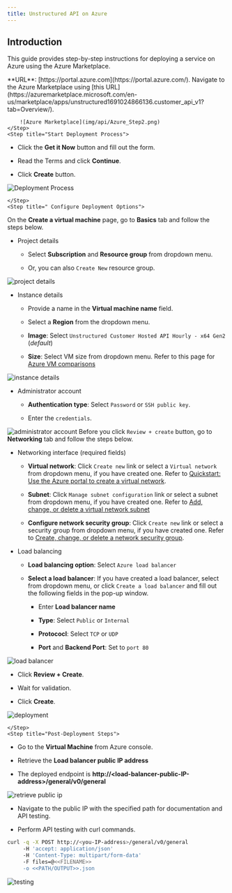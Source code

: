 ```yaml
---
title: Unstructured API on Azure
---
```


## Introduction

This guide provides step-by-step instructions for deploying a service on Azure using the Azure Marketplace.

<Steps>
    <Step title=" Login to Azure Portal">
        **URL**: [https://portal.azure.com](https://portal.azure.com/).
    </Step>
    <Step title="Access Azure Marketplace">
        Navigate to the Azure Marketplace using [this URL](https://azuremarketplace.microsoft.com/en-us/marketplace/apps/unstructured1691024866136.customer_api_v1?tab=Overview/).

        ![Azure Marketplace](img/api/Azure_Step2.png)
    </Step>
    <Step title="Start Deployment Process">
*   Click the **Get it Now** button and fill out the form.
    
*   Read the Terms and click **Continue**.
    
*   Click **Create** button.
    

![Deployment Process](img/api/Azure_Step3.png)
        
    </Step>
    <Step title=" Configure Deployment Options">
On the **Create a virtual machine** page, go to **Basics** tab and follow the steps below.

*   Project details
    
    *   Select **Subscription** and **Resource group** from dropdown menu.
        
    *   Or, you can also `Create New` resource group.
        
    

![project details](img/api/Azure_Step4a.png)

*   Instance details
    
    *   Provide a name in the **Virtual machine name** field.
        
    *   Select a **Region** from the dropdown menu.
        
    *   **Image**: Select `Unstructured Customer Hosted API Hourly - x64 Gen2` (_default_)
        
    *   **Size**: Select VM size from dropdown menu. Refer to this page for [Azure VM comparisons](https://azure.microsoft.com/en-us/pricing/details/virtual-machines/linux/)
        
    

![instance details](img/api/Azure_Step4b.png)

*   Administrator account
    
    *   **Authentication type**: Select `Password` or `SSH public key`.
        
    *   Enter the `credentials`.
        
    

![administrator account](img/api/Azure_Step4c.png)
    </Step>
    <Step title="Set Up Load Balancer">
Before you click `Review + create` button, go to **Networking** tab and follow the steps below.

*   Networking interface (required fields)
    
    *   **Virtual network**: Click `Create new` link or select a `Virtual network` from dropdown menu, if you have created one. Refer to [Quickstart: Use the Azure portal to create a virtual network](https://learn.microsoft.com/en-us/azure/virtual-network/quick-create-portal).
        
    *   **Subnet**: Click `Manage subnet configuration` link or select a subnet from dropdown menu, if you have created one. Refer to [Add, change, or delete a virtual network subnet](https://learn.microsoft.com/en-us/azure/virtual-network/virtual-network-manage-subnet?tabs=azure-portal)
        
    *   **Configure network security group**: Click `Create new` link or select a security group from dropdown menu, if you have created one. Refer to [Create, change, or delete a network security group](https://learn.microsoft.com/en-us/azure/virtual-network/manage-network-security-group?tabs=network-security-group-portal).
        
    
*   Load balancing
    
    *   **Load balancing option**: Select `Azure load balancer`
        
    *   **Select a load balancer**: If you have created a load balancer, select from dropdown menu, or click `Create a load balancer` and fill out the following fields in the pop-up window.
        
        *   Enter **Load balancer name**
            
        *   **Type**: Select `Public` or `Internal`
            
        *   **Protococl**: Select `TCP` or `UDP`
            
        *   **Port** and **Backend Port**: Set to `port 80`
            
        
    

![load balancer](img/api/Azure_Step5.png)
    </Step>
    <Step title="Finalize and Deploy">
*   Click **Review + Create**.
    
*   Wait for validation.
    
*   Click **Create**.       

![deployment](img/api/Azure_Step6.png)

    </Step>
    <Step title="Post-Deployment Steps">
*   Go to the **Virtual Machine** from Azure console.
    
*   Retrieve the **Load balancer public IP address**
    
*   The deployed endpoint is **http://\<load-balancer-public-IP-address>/general/v0/general**

![retrieve public ip](img/api/Azure_Step7.png)
    </Step>
    <Step title="Verification and Testing">
*   Navigate to the public IP with the specified path for documentation and API testing.
    
*   Perform API testing with curl commands.
    

```bash
curl -q -X POST http://<you-IP-address>/general/v0/general
     -H 'accept: application/json'
     -H 'Content-Type: multipart/form-data'
     -F files=@<<FILENAME>>
     -o <<PATH/OUTPUT>>.json

```


![testing](img/api/Azure_Step8.png)
    </Step>        
</Steps>

